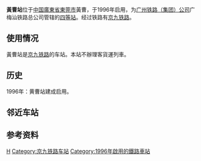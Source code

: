 {{Infobox China railway station 
|车站名称 = 黄曹站
|图片 = 
|图片介紹 = 
|车站名称拼音 = HuangCao
|车站地址 = [[廣東省|廣東省]][[東莞市|東莞市]]黃曹
|坐标 = {{coord|22|58|08|N|114|04|58|E|display=inline,title}}
|线路 = [[京九铁路|京九铁路]]
|车站等级 = [[四等站_(中鐵)|四等站]]
|使用状态 = 已停用
}}
'''黃曹站'''位于[[中国|中国]][[廣東省|廣東省]][[東莞市|東莞市]]黃曹，于1996年启用，为[[广州铁路（集团）公司|广州铁路（集团）公司]]广梅汕铁路总公司管辖的[[四等站_(中鐵)|四等站]]。经过铁路有[[京九铁路|京九铁路]]。

==使用情况==
黃曹站是[[京九铁路|京九铁路]]的车站。本站不辦理客貨運列車。

==历史==
1996年：黄曹站建成启用。
== 邻近车站 ==
{{start rail box|[[中国铁路|中国铁路]]}}
{{s-inop|[[谢岗站|谢岗站]]|{{站|北京西}}方向}}
{{s-line|[[京九铁路|京九铁路]]<br />← 9km 黄曹站 5km →}}
{{s-inop|[[东莞东站|东莞东站]]|{{站|常平}}方向}}
{{end box}}

==参考资料==
{{China-rail-stub}}
{{京九铁路}}

[[Category:东莞市铁路车站|H]]
[[Category:京九铁路车站|Category:京九铁路车站]]
[[Category:1996年啟用的鐵路車站|Category:1996年啟用的鐵路車站]]